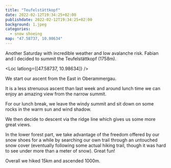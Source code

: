 ```yaml
---
title: "Teufelstättkopf"
date: 2022-02-12T19:34:25+02:00
publishdate: 2022-02-12T19:34:25+02:00
background: 1.jpeg
categories:
  - snow shoeing
map: "47.58737, 10.98634"
---
```


Another Saturday with incredible weather and low avalanche risk. Fabian and I
decided to summit the Teufelstättkopf (1758m).

<Loc latlong={[47.58737, 10.98634]} />

We start our ascent from the East in Oberammergau.

<Gallery>
  <Rimg src="2.jpeg" caption="Gaining some height." />
  <Rimg src="3.jpeg" alt="Taking in the surroundings." />
</Gallery>

It is a less strenuous ascent than last week and around lunch time we can
enjoy an amazing view from the narrow summit.

<Pano src="4_8.jpg" caption="View from the Teufelstättkopf." />

<Gallery>
  <Rimg src="7.jpeg" alt="View from the Teufelstättkopf." />
  <Rimg src="9.jpeg" alt="View from the Teufelstättkopf." />
</Gallery>

<Rimg
  src="6.jpeg"
  caption="View towards the Alpspitze and Zugspitze, Germany's highest mountain."
/>

For our lunch break, we leave the windy summit and sit down on some rocks in the
warm sun and wind shadow.

<Rimg
  src="10.jpeg"
  caption="View of the Teufelstättkopf from our lunch spot."
/>

We then decide to descent via the ridge line which gives us some more great
views.

<Rimg src="11.jpeg" caption="On the ridge line." />

In the lower forest part, we take advantage of the freedom offered by our snow
shoes for a while by searching our own trail through an untouched snow cover
(eventually following some actual hiking trail, though it was hard to see under
more than a meter of snow). Great fun!

<Rimg src="12.jpeg" alt="In the forest." />

Overall we hiked 15km and ascended 1000m.
